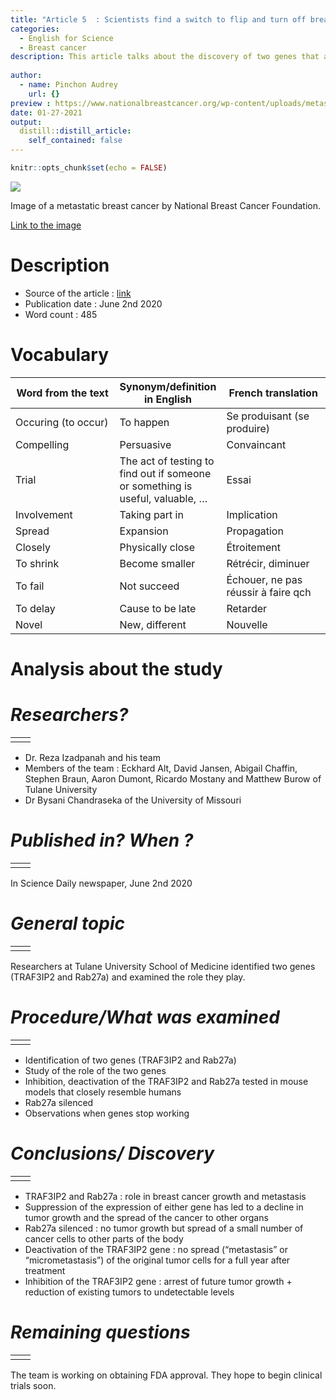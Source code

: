 ```yaml
---
title: "Article 5  : Scientists find a switch to flip and turn off breast cancer growth and metastasis"
categories: 
  - English for Science
  - Breast cancer 
description: This article talks about the discovery of two genes that are responsible for breast cancer. Researchers studied these two genes. 
  
author:
  - name: Pinchon Audrey
    url: {}
preview : https://www.nationalbreastcancer.org/wp-content/uploads/metastatic-breast-cancer.jpg
date: 01-27-2021
output:
  distill::distill_article:
    self_contained: false
---
```


```r
knitr::opts_chunk$set(echo = FALSE)
```

![](https://www.nationalbreastcancer.org/wp-content/uploads/metastatic-breast-cancer.jpg)

Image of a metastatic breast cancer by National Breast Cancer Foundation.

[Link to the image](https://www.nationalbreastcancer.org/metastatic-breast-cancer)

# __Description__
- Source of the article : [link](https://www.sciencedaily.com/releases/2020/06/200602130507.htm)
- Publication date : June 2nd 2020
- Word count : 485

# __Vocabulary__
| Word from the text | Synonym/definition in English | French translation |
| --- | --- | --- |
| Occuring (to occur) | To happen | Se produisant (se produire) |
| Compelling | Persuasive | Convaincant |
| Trial | The act of testing to find out if someone or something is useful, valuable, … | Essai |
| Involvement | Taking part in | Implication |
| Spread | Expansion | Propagation |
| Closely | Physically close | Étroitement |
| To shrink | Become smaller | Rétrécir, diminuer |
| To fail | Not succeed | Échouer, ne pas réussir à faire qch |
| To delay | Cause to be late | Retarder |
| Novel | New, different | Nouvelle |

# __Analysis about the study__

# *__Researchers?__*
|  
| --- | --- |
|  |  |
-	Dr. Reza Izadpanah and his team 
-	Members of the team : Eckhard Alt, David Jansen, Abigail Chaffin, Stephen Braun, Aaron Dumont, Ricardo Mostany and Matthew Burow of Tulane University
-	Dr Bysani Chandraseka of the University of Missouri

# *__Published in? When ?__*
|  
| --- | --- |
|  |  |
In Science Daily newspaper, June 2nd 2020

# *__General topic__* 
|  
| --- | --- |
|  |  |
Researchers at Tulane University School of Medicine identified two genes (TRAF3IP2 and Rab27a) and examined the role they play.

# *__Procedure/What was examined__*
|  
| --- | --- |
|  |  |
-	Identification of two genes (TRAF3IP2 and Rab27a)
-	Study of the role of the two genes 
-	Inhibition, deactivation of the TRAF3IP2 and Rab27a tested in mouse models that closely resemble humans
-	Rab27a silenced
-	Observations when genes stop working

# *__Conclusions/ Discovery__*
|  
| --- | --- |
|  |  |
-	TRAF3IP2 and Rab27a : role in breast cancer growth and metastasis
-	Suppression of the expression of either gene has led to a decline in tumor growth and the spread of the cancer to other organs
-	Rab27a silenced : no tumor growth but spread of a small number of cancer cells to other parts of the body
-	Deactivation of the TRAF3IP2 gene : no spread (“metastasis” or “micrometastasis”) of the original tumor cells for a full year after treatment
-	Inhibition of the TRAF3IP2 gene : arrest of future tumor growth + reduction of existing tumors to undetectable levels

# *__Remaining questions__*
|  
| --- | --- |
|  |  |
The team is working on obtaining FDA approval. They hope to begin clinical trials soon.

